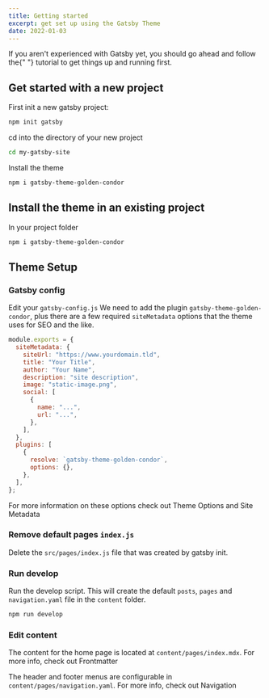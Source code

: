 ```yaml
---
title: Getting started
excerpt: get set up using the Gatsby Theme
date: 2022-01-03
---
```


<Panel type="info">
  If you aren't experienced with Gatsby yet, you should go ahead and follow the{" "}
  <Link href="https://www.gatsbyjs.com/docs/tutorial/">tutorial</Link> to get
  things up and running first.
</Panel>

## Get started with a new project

First init a new gatsby project:

```bash
npm init gatsby
```

cd into the directory of your new project

```bash
cd my-gatsby-site
```

Install the theme

```bash
npm i gatsby-theme-golden-condor
```

## Install the theme in an existing project

In your project folder

```bash
npm i gatsby-theme-golden-condor
```

## Theme Setup

### Gatsby config

Edit your `gatsby-config.js`
We need to add the plugin `gatsby-theme-golden-condor`, plus there are a few required `siteMetadata` options that the theme uses for SEO and the like.

```js title="gatsby-config.js" {16-19}
module.exports = {
  siteMetadata: {
    siteUrl: "https://www.yourdomain.tld",
    title: "Your Title",
    author: "Your Name",
    description: "site description",
    image: "static-image.png",
    social: [
      {
        name: "...",
        url: "...",
      },
    ],
  },
  plugins: [
    {
      resolve: `gatsby-theme-golden-condor`,
      options: {},
    },
  ],
};
```

<Panel type="info">
For more information on these options check out <Link to="/doc/theme-options">Theme Options</Link> and <Link to="/doc/site-metadata">Site Metadata</Link>

</Panel>

### Remove default pages `index.js`

Delete the `src/pages/index.js` file that was created by gatsby init.

### Run develop

Run the develop script.
This will create the default `posts`, `pages` and `navigation.yaml` file in the `content` folder.

```bash
npm run develop
```

### Edit content

The content for the home page is located at `content/pages/index.mdx`. For more info, check out <Link to="/doc/frontmatter">Frontmatter</Link>

The header and footer menus are configurable in `content/pages/navigation.yaml`. For more info, check out <Link to="/doc/navigation">Navigation</Link>
